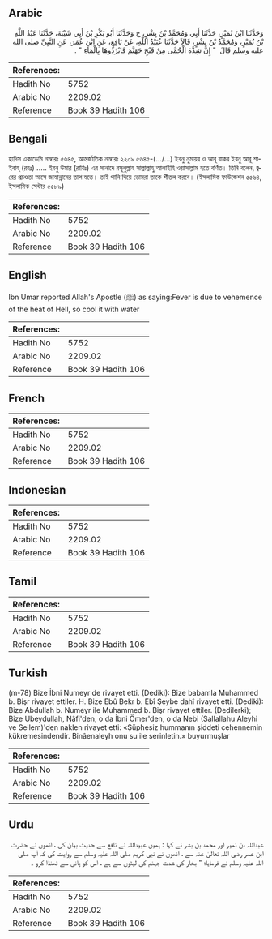 ## Arabic


<div dir="rtl" lang="ar" style={{fontSize:'larger',backgroundColor:'#f8f9fa',padding:20}}>
وَحَدَّثَنَا ابْنُ نُمَيْرٍ، حَدَّثَنَا أَبِي وَمُحَمَّدُ بْنُ بِشْرٍ، ح وَحَدَّثَنَا أَبُو بَكْرِ بْنُ أَبِي شَيْبَةَ، حَدَّثَنَا عَبْدُ اللَّهِ بْنُ نُمَيْرٍ، وَمُحَمَّدُ بْنُ بِشْرٍ، قَالاَ حَدَّثَنَا عُبَيْدُ اللَّهِ، عَنْ نَافِعٍ، عَنِ ابْنِ عُمَرَ، عَنِ النَّبِيِّ صلى الله عليه وسلم قَالَ ‏ "‏ إِنَّ شِدَّةَ الْحُمَّى مِنْ فَيْحِ جَهَنَّمَ فَابْرُدُوهَا بِالْمَاءِ ‏"‏ ‏.‏
</div>
<div style={{backgroundColor:'#f8f9fa',padding:20, marginBottom: 10}}><table> <thead> <tr> <th>References:</th> <th></th> </tr> </thead> <tbody><tr><td>Hadith No</td><td>5752</td></tr><tr><td>Arabic No</td><td>2209.02</td></tr><tr><td>Reference</td><td>Book 39 Hadith 106</td></tr></tbody></table></div>

## Bengali


<div dir="ltr" lang="bn" style={{fontSize:'larger',backgroundColor:'#f8f9fa',padding:20}}>
হাদিস একাডেমি নাম্বারঃ ৫৬৪৫, আন্তর্জাতিক নাম্বারঃ ২২০৯ ৫৬৪৫-(.../...) ইবনু নুমায়র ও আবূ বাকর ইবনু আবূ শাইবাহ্ (রহঃ) ..... ইবনু উমার (রাযিঃ) এর সানাদে রসূলুল্লাহ সাল্লাল্লাহু আলাইহি ওয়াসাল্লাম হতে বর্ণিত। তিনি বলেন, জ্বরের প্রচণ্ডতা আসে জাহান্নামের তাপ হতে। তাই পানি দিয়ে তোমরা তাকে শীতল করবে। (ইসলামিক ফাউন্ডেশন ৫৫৬৪, ইসলামিক সেন্টার ৫৫৮৯)
</div>
<div style={{backgroundColor:'#f8f9fa',padding:20, marginBottom: 10}}><table> <thead> <tr> <th>References:</th> <th></th> </tr> </thead> <tbody><tr><td>Hadith No</td><td>5752</td></tr><tr><td>Arabic No</td><td>2209.02</td></tr><tr><td>Reference</td><td>Book 39 Hadith 106</td></tr></tbody></table></div>

## English


<div dir="ltr" lang="en" style={{fontSize:'larger',backgroundColor:'#f8f9fa',padding:20}}>
Ibn Umar reported Allah's Apostle (ﷺ) as saying:Fever is due to vehemence of the heat of Hell, so cool it with water
</div>
<div style={{backgroundColor:'#f8f9fa',padding:20, marginBottom: 10}}><table> <thead> <tr> <th>References:</th> <th></th> </tr> </thead> <tbody><tr><td>Hadith No</td><td>5752</td></tr><tr><td>Arabic No</td><td>2209.02</td></tr><tr><td>Reference</td><td>Book 39 Hadith 106</td></tr></tbody></table></div>

## French


<div dir="ltr" lang="fr" style={{fontSize:'larger',backgroundColor:'#f8f9fa',padding:20}}>

</div>
<div style={{backgroundColor:'#f8f9fa',padding:20, marginBottom: 10}}><table> <thead> <tr> <th>References:</th> <th></th> </tr> </thead> <tbody><tr><td>Hadith No</td><td>5752</td></tr><tr><td>Arabic No</td><td>2209.02</td></tr><tr><td>Reference</td><td>Book 39 Hadith 106</td></tr></tbody></table></div>

## Indonesian


<div dir="ltr" lang="id" style={{fontSize:'larger',backgroundColor:'#f8f9fa',padding:20}}>

</div>
<div style={{backgroundColor:'#f8f9fa',padding:20, marginBottom: 10}}><table> <thead> <tr> <th>References:</th> <th></th> </tr> </thead> <tbody><tr><td>Hadith No</td><td>5752</td></tr><tr><td>Arabic No</td><td>2209.02</td></tr><tr><td>Reference</td><td>Book 39 Hadith 106</td></tr></tbody></table></div>

## Tamil


<div dir="ltr" lang="ta" style={{fontSize:'larger',backgroundColor:'#f8f9fa',padding:20}}>

</div>
<div style={{backgroundColor:'#f8f9fa',padding:20, marginBottom: 10}}><table> <thead> <tr> <th>References:</th> <th></th> </tr> </thead> <tbody><tr><td>Hadith No</td><td>5752</td></tr><tr><td>Arabic No</td><td>2209.02</td></tr><tr><td>Reference</td><td>Book 39 Hadith 106</td></tr></tbody></table></div>

## Turkish


<div dir="ltr" lang="tr" style={{fontSize:'larger',backgroundColor:'#f8f9fa',padding:20}}>
(m-78) Bize İbni Numeyr de rivayet etti. (Dediki): Bize babamla Muhammed b. Bişr rivayet ettiler. H. Bize Ebû Bekr b. Ebî Şeybe dahî rivayet etti. (Dediki): Bize Abdullah b. Numeyr ile Muhammed b. Bişr rivayet ettiler. (Dedilerki); Bize Ubeydullah, Nâfi'den, o da İbni Ömer'den, o da Nebi (Sallallahu Aleyhi ve Sellem)'den naklen rivayet etti: «Şüphesiz hummanın şiddeti cehennemin kükremesindendir. Binâenaleyh onu su ile serinletin.» buyurmuşlar
</div>
<div style={{backgroundColor:'#f8f9fa',padding:20, marginBottom: 10}}><table> <thead> <tr> <th>References:</th> <th></th> </tr> </thead> <tbody><tr><td>Hadith No</td><td>5752</td></tr><tr><td>Arabic No</td><td>2209.02</td></tr><tr><td>Reference</td><td>Book 39 Hadith 106</td></tr></tbody></table></div>

## Urdu


<div dir="rtl" lang="ur" style={{fontSize:'larger',backgroundColor:'#f8f9fa',padding:20}}>
عبداللہ بن نمیر اور محمد بن بشر نے کہا : ہمیں عبیداللہ نے نافع سے حدیث بیان کی ، انھوں نے حضرت ابن عمر رضی اللہ تعالیٰ عنہ سے ، انھوں نے نبی کریم صلی اللہ علیہ وسلم سے روایت کی کہ آپ صلی اللہ علیہ وسلم نے فرمایا؛ " بخار کی شدت جہنم کی لپٹوں سے ہے ، اس کو پانی سے ٹھنڈا کرو ۔
</div>
<div style={{backgroundColor:'#f8f9fa',padding:20, marginBottom: 10}}><table> <thead> <tr> <th>References:</th> <th></th> </tr> </thead> <tbody><tr><td>Hadith No</td><td>5752</td></tr><tr><td>Arabic No</td><td>2209.02</td></tr><tr><td>Reference</td><td>Book 39 Hadith 106</td></tr></tbody></table></div>